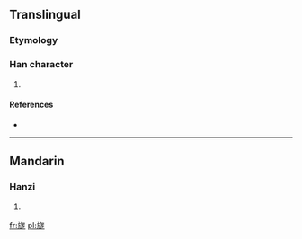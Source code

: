 ==Translingual==

===Etymology===
{{Han compound|㫃|遂|c1=s|c2=p|ls=psc}}

===Han character===
{{Han char|rn=70|rad=方|as=15|sn=19|four=0723<sub>3</sub>|canj=卜尸卜人人 (YSYOO)}}

# {{defn|Han|sort=方15}}

====References====
* {{Han ref|kx=0485.160|dkj=13707|dj=0847.170|hdz=32185.040|uh=65DE|ud=26078|bh=F249|bd=62025}}

----

==Mandarin==

===Hanzi===
{{cmn-hanzi|pin=[[mó]] ([[mo2]]), [[suì]] ([[sui4]])|wg=mo<sup>2</sup>, sui<sup>4</sup>}}

# {{defn|lang=cmn|sort=方15}}

[[fr:旞]]
[[pl:旞]]